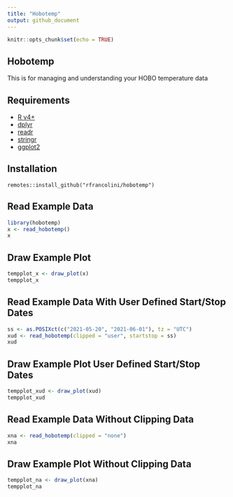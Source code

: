 ```yaml
---
title: "Hobotemp"
output: github_document
---
```


```r
knitr::opts_chunk$set(echo = TRUE)
```

## Hobotemp

This is for managing and understanding your HOBO temperature data

## Requirements

  + [R v4+](https://www.r-project.org/)
  + [dplyr](https://CRAN.R-project.org/package=dplyr)
  + [readr](https://CRAN.R-project.org/package=readr)
  + [stringr](https://CRAN.R-project.org/package=stringr)
  + [ggplot2](https://CRAN.R-project.org/package=ggplot2)

## Installation

```
remotes::install_github("rfrancolini/hobotemp")
```

## Read Example Data

```r
library(hobotemp)
x <- read_hobotemp()
x
```

## Draw Example Plot

```r
tempplot_x <- draw_plot(x)
tempplot_x
```

## Read Example Data With User Defined Start/Stop Dates

```r
ss <- as.POSIXct(c("2021-05-20", "2021-06-01"), tz = "UTC")
xud <- read_hobotemp(clipped = "user", startstop = ss)
xud
```

## Draw Example Plot User Defined Start/Stop Dates

```r
tempplot_xud <- draw_plot(xud)
tempplot_xud
```

## Read Example Data Without Clipping Data

```r
xna <- read_hobotemp(clipped = "none")
xna
```

## Draw Example Plot Without Clipping Data

```r
tempplot_na <- draw_plot(xna)
tempplot_na
```
